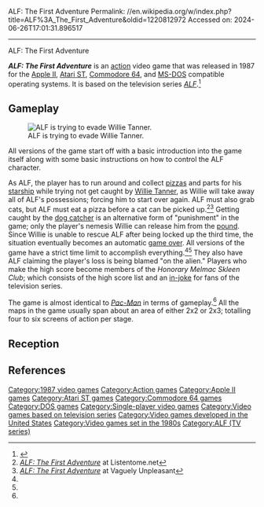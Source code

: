 ALF: The First Adventure
Permalink: //en.wikipedia.org/w/index.php?title=ALF%3A_The_First_Adventure&oldid=1220812972
Accessed on: 2024-06-26T17:01:31.896517



------
ALF: The First Adventure
{{short description|1987 video game}}
{{Infobox video game
|title = 
|image= ALF The First Adventure.jpg
|caption= 
|developer= Box Office<ref name="gamesdbase">[http://www.gamesdbase.com/game/commodore-64/alf-the-first-adventure.aspx ''ALF: The First Adventure''] at Games Database</ref>
|publisher= Box Office
|programmer='''MS-DOS:''' <br>Frank Haug<br>Jon Baller<br>'''Commodore 64'''<br>Rick Hansen<br>Loren Hansen<br>Kevin Scoles
|platforms=[[Apple II series|Apple II]], [[Atari ST]], [[Commodore 64]], [[MS-DOS]]
|released='''1987:''' Apple, MS-DOS<br>'''1988:''' C64<br>'''1989:''' Atari ST
|genre=[[Action game|Action]]
|modes=[[Single-player video game|Single-player]]<ref name="piratesbay">[http://piratesportal.cbm8bit.com/a/a/alf/c64/main.html ''ALF: The First Adventure''] {{webarchive |url=https://web.archive.org/web/20120426023041/http://piratesportal.cbm8bit.com/a/a/alf/c64/main.html |date=April 26, 2012 }} at Pirates Portal</ref>
|alt = 
}}

'''''ALF: The First Adventure''''' is an [[action game|action]] video game that was released in 1987 for the [[Apple II series|Apple II]], [[Atari ST]], [[Commodore 64]], and [[MS-DOS]] compatible operating systems. It is based on the television series ''[[ALF (TV series)|ALF]]''.<ref>{{Cite web|url=https://archive.org/details/msdos_ALF_-_The_First_Adventure_1987|title = ALF - the First Adventure|year = 1987}}</ref>

==Gameplay==
[[File:AlftheFirstAdventureC64Screenshot.png|left|thumb|ALF is trying to evade Willie Tanner.]]

All versions of the game start off with a basic introduction into the game itself along with some basic instructions on how to control the ALF character.

As ALF, the player has to run around and collect [[pizza]]s and parts for his [[starship]] while trying not get caught by [[Willie Tanner]], as Willie will take away all of ALF's possessions; forcing him to start over again. ALF must also grab cats, but ALF must eat a pizza before a cat can be picked up.<ref name="listentome">[http://www.listentome.net/games16.php ''ALF: The First Adventure''] at Listentome.net</ref><ref>[http://vaguelyunpleasant.com/2008/03/16/hey-lets-talk-about-every-commodore-64-game-i-ever-owned-part-1-alf/ ''ALF: The First Adventure''] {{webarchive |url=https://web.archive.org/web/20120426034926/http://vaguelyunpleasant.com/2008/03/16/hey-lets-talk-about-every-commodore-64-game-i-ever-owned-part-1-alf/ |date=April 26, 2012 }} at Vaguely Unpleasant</ref> Getting caught by the [[Animal control service|dog catcher]] is an alternative form of "punishment" in the game; only the player's nemesis Willie can release him from the [[animal shelter|pound]]. Since Willie is unable to rescue ALF after being locked up the third time, the situation eventually becomes an automatic [[game over]]. All versions of the game have a strict time limit to accomplish everything.<ref name="piratesbay"/><ref name="listentome"/> They also have ALF claiming the player's loss is being blamed "on the alien." Players who make the high score become members of the ''Honorary Melmac Skleen Club''; which consists of the high score list and an [[in-joke]] for fans of the television series.

The game is almost identical to ''[[Pac-Man]]'' in terms of gameplay.<ref name="piratesbay"/> All the maps in the game usually span about an area of either 2x2 or 2x3; totalling four to six screens of action per stage.

==Reception==

{{Empty section|date=January 2019}}

==References==
{{reflist}}
{{ALF}}

[[Category:1987 video games]]
[[Category:Action games]]
[[Category:Apple II games]]
[[Category:Atari ST games]]
[[Category:Commodore 64 games]]
[[Category:DOS games]]
[[Category:Single-player video games]]
[[Category:Video games based on television series]]
[[Category:Video games developed in the United States]]
[[Category:Video games set in the 1980s]]
[[Category:ALF (TV series)]]